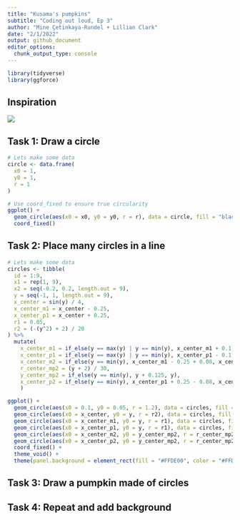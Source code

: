 ```yaml
---
title: "Kusama's pumpkins"
subtitle: "Coding out loud, Ep 3"
author: "Mine Çetinkaya-Rundel + Lillian Clark"
date: "2/1/2022"
output: github_document
editor_options: 
  chunk_output_type: console
---
```


```r
library(tidyverse)
library(ggforce)
```

## Inspiration

![](images/kusamas-pumpkins.jpeg)

## Task 1: Draw a circle

```r
# Lets make some data
circle <- data.frame(
  x0 = 1,
  y0 = 1,
  r = 1
)

# Use coord_fixed to ensure true circularity
ggplot() +
  geom_circle(aes(x0 = x0, y0 = y0, r = r), data = circle, fill = "black") +
  coord_fixed()
```


## Task 2: Place many circles in a line

```r
# Lets make some data
circles <- tibble(
  id = 1:9,
  x1 = rep(1, 9),
  x2 = seq(-0.2, 0.2, length.out = 9),
  y = seq(-1, 1, length.out = 9),
  x_center = sin(y) / 4,
  x_center_m1 = x_center - 0.25,
  x_center_p1 = x_center + 0.25,
  r1 = 0.05,
  r2 = (-(y^2) + 2) / 20
) %>%
  mutate(
    x_center_m1 = if_else(y == max(y) | y == min(y), x_center_m1 + 0.1, x_center_m1),
    x_center_p1 = if_else(y == max(y) | y == min(y), x_center_p1 - 0.1, x_center_p1),
    x_center_m2 = if_else(y == min(y), x_center_m1 - 0.25 + 0.08, x_center_m1 - 0.25),
    r_center_mp2 = (y + 2) / 30,
    y_center_mp2 = if_else(y == min(y), y + 0.125, y),
    x_center_p2 = if_else(y == min(y), x_center_p1 + 0.25 - 0.08, x_center_p1 + 0.25)
    )

ggplot() +
  geom_circle(aes(x0 = 0.1, y0 = 0.05, r = 1.2), data = circles, fill = "#FFC700", color = "#FFC700") +
  geom_circle(aes(x0 = x_center, y0 = y, r = r2), data = circles, fill = "black") +
  geom_circle(aes(x0 = x_center_m1, y0 = y, r = r1), data = circles, fill = "black") +
  geom_circle(aes(x0 = x_center_p1, y0 = y, r = r1), data = circles, fill = "black") +
  geom_circle(aes(x0 = x_center_m2, y0 = y_center_mp2, r = r_center_mp2), data = circles, fill = "black") +
  geom_circle(aes(x0 = x_center_p2, y0 = y_center_mp2, r = r_center_mp2), data = circles, fill = "black") +
  coord_fixed() +
  theme_void() +
  theme(panel.background = element_rect(fill = "#FFDE00", color = "#FFDE00"))
```


## Task 3: Draw a pumpkin made of circles



## Task 4: Repeat and add background
